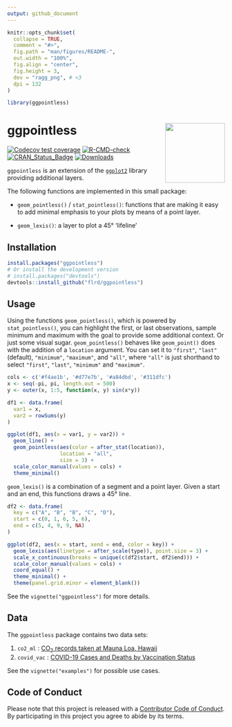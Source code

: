 ```yaml
---
output: github_document
---
```


<!-- README.md is generated from README.Rmd. Please edit that file -->

```r
knitr::opts_chunk$set(
  collapse = TRUE,
  comment = "#>",
  fig.path = "man/figures/README-", 
  out.width = "100%",
  fig.align = "center",
  fig.height = 3,
  dev = "ragg_png", # <3
  dpi = 132
)

library(ggpointless)
```

# ggpointless <a href="https://flrd.github.io/ggpointless/"><img src="man/figures/logo.png" align="right" height="138" /></a>


<!-- badges: start -->
[![Codecov test coverage](https://codecov.io/gh/flrd/ggpointless/branch/main/graph/badge.svg)](https://app.codecov.io/gh/flrd/ggpointless?branch=main)
[![R-CMD-check](https://github.com/flrd/ggpointless/workflows/R-CMD-check/badge.svg)](https://github.com/flrd/ggpointless/actions)
[![CRAN_Status_Badge](https://www.r-pkg.org/badges/version/ggpointless)](https://cran.r-project.org/package=ggpointless)
[![Downloads](http://cranlogs.r-pkg.org/badges/ggpointless)](http://www.r-pkg.org/pkg/ggpointless) 
<!-- badges: end -->

`ggpointless` is an extension of the [`ggplot2`](https://ggplot2.tidyverse.org/) library providing
additional layers. 

The following functions are implemented in this small package: 

- `geom_pointless()` / `stat_pointless()`: functions that are making it easy to add minimal emphasis to your plots by 
means of a point layer. 

- `geom_lexis()`: a layer to plot a 45° 'lifeline'

## Installation

``` r
install.packages("ggpointless")
# Or install the development version
# install.packages("devtools")
devtools::install_github("flrd/ggpointless")
```

## Usage

Using the functions `geom_pointless()`, which is powered by `stat_pointless()`, you can highlight the first, or last observations, sample minimum and maximum with the goal to provide some additional context. Or just some visual sugar. `geom_pointless()` behaves like `geom_point()` does with the addition of a `location` argument. You can set it to `"first"`, `"last"` (default), `"minimum"`, `"maximum"`, and `"all"`, where `"all"` is just shorthand to select `"first"`, `"last"`, `"minimum"` and `"maximum"`.

```r
cols <- c('#f4ae1b', '#d77e7b', '#a84dbd', '#311dfc')
x <- seq(-pi, pi, length.out = 500)
y <- outer(x, 1:5, function(x, y) sin(x*y))

df1 <- data.frame(
  var1 = x,
  var2 = rowSums(y)
)

ggplot(df1, aes(x = var1, y = var2)) +
  geom_line() +
  geom_pointless(aes(color = after_stat(location)),
                 location = "all",
                 size = 3) +
  scale_color_manual(values = cols) +
  theme_minimal()
```

`geom_lexis()` is a combination of a segment and a point layer. Given a start and an end, this functions draws a 45° line. 

```r
df2 <- data.frame(
  key = c("A", "B", "B", "C", "D"),
  start = c(0, 1, 6, 5, 6),
  end = c(5, 4, 9, 9, NA)
)

ggplot(df2, aes(x = start, xend = end, color = key)) +
  geom_lexis(aes(linetype = after_scale(type)), point.size = 3) +
  scale_x_continuous(breaks = unique(c(df2$start, df2$end))) +
  scale_color_manual(values = cols) +
  coord_equal() +
  theme_minimal() +
  theme(panel.grid.minor = element_blank())
```

See the `vignette("ggpointless")` for more details.


## Data

The `ggpointless` package contains two data sets:

1. `co2_ml` : [CO~2~ records taken at Mauna Loa, Hawaii](https://gml.noaa.gov/ccgg/trends/data.html)
2. `covid_vac` : [COVID-19 Cases and Deaths by Vaccination Status](https://covid.cdc.gov/covid-data-tracker/#rates-by-vaccine-status)

See the `vignette("examples")` for possible use cases.

## Code of Conduct

Please note that this project is released with a [Contributor Code of Conduct](https://github.com/flrd/ggpointless/blob/master/conduct.md). By participating in this project you agree to abide by its terms.
